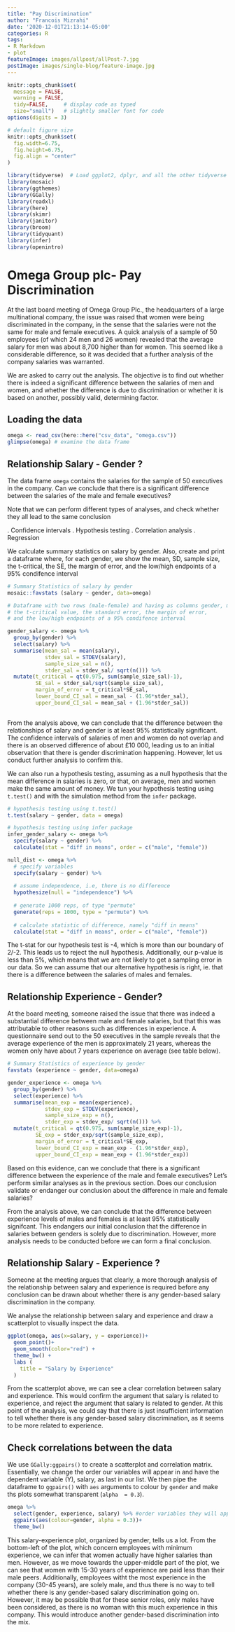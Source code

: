 ```yaml
---
title: "Pay Discrimination"
author: "Francois Mizrahi"
date: '2020-12-01T21:13:14-05:00'
categories: R
tags:
- R Markdown
- plot
featureImage: images/allpost/allPost-7.jpg
postImage: images/single-blog/feature-image.jpg
---
```


```r
knitr::opts_chunk$set(
  message = FALSE, 
  warning = FALSE, 
  tidy=FALSE,     # display code as typed
  size="small")   # slightly smaller font for code
options(digits = 3)

# default figure size
knitr::opts_chunk$set(
  fig.width=6.75, 
  fig.height=6.75,
  fig.align = "center"
)
```


```r
library(tidyverse)  # Load ggplot2, dplyr, and all the other tidyverse packages
library(mosaic)
library(ggthemes)
library(GGally)
library(readxl)
library(here)
library(skimr)
library(janitor)
library(broom)
library(tidyquant)
library(infer)
library(openintro)
```

# Omega Group plc- Pay Discrimination


At the last board meeting of Omega Group Plc., the headquarters of a large multinational company, the issue was raised that women were being discriminated in the company, in the sense that the salaries were not the same for male and female executives. A quick analysis of a sample of 50 employees (of which 24 men and 26 women) revealed that the average salary for men was about 8,700 higher than for women. This seemed like a considerable difference, so it was decided that a further analysis of the company salaries was warranted. 

We are asked to carry out the analysis. The objective is to find out whether there is indeed a significant difference between the salaries of men and women, and whether the difference is due to discrimination or whether it is based on another, possibly valid, determining factor. 

## Loading the data


```r
omega <- read_csv(here::here("csv_data", "omega.csv"))
glimpse(omega) # examine the data frame
```

## Relationship Salary - Gender ?

The data frame `omega`  contains the salaries for the sample of 50 executives in the company. Can we conclude that there is a significant difference between the salaries of the male and female executives?

Note that we can perform different types of analyses, and check whether they all lead to the same conclusion 

.	Confidence intervals
.	Hypothesis testing
.	Correlation analysis
.	Regression

We calculate summary statistics on salary by gender. Also, create and print a dataframe where, for each gender, we show the mean, SD, sample size, the t-critical, the SE, the margin of error, and the low/high endpoints of a 95% condifence interval

```r
# Summary Statistics of salary by gender
mosaic::favstats (salary ~ gender, data=omega)

# Dataframe with two rows (male-female) and having as columns gender, mean, SD, sample size, 
# the t-critical value, the standard error, the margin of error, 
# and the low/high endpoints of a 95% condifence interval

gender_salary <- omega %>%
  group_by(gender) %>%
  select(salary) %>%
  summarise(mean_sal = mean(salary),
            stdev_sal = STDEV(salary),
            sample_size_sal = n(),
            stder_sal = stdev_sal/ sqrt(n())) %>%
  mutate(t_critical = qt(0.975, sum(sample_size_sal)-1),
         SE_sal = stder_sal/sqrt(sample_size_sal),
         margin_of_error = t_critical*SE_sal,
         lower_bound_CI_sal = mean_sal - (1.96*stder_sal),
         upper_bound_CI_sal = mean_sal + (1.96*stder_sal))
  
```


From the analysis above, we can conclude that the difference between the relationships of salary and gender is at least 95% statistically significant. The confidence intervals of salaries of men and women do not overlap and there is an observed difference of about £10 000, leading us to an initial observation that there is gender discrimination happening. However, let us conduct further analysis to confirm this.


We can also run a hypothesis testing, assuming as a null hypothesis that the mean difference in salaries is zero, or that, on average, men and women make the same amount of money. We tun your hypothesis testing using `t.test()` and with the simulation method from the `infer` package.

```r
# hypothesis testing using t.test() 
t.test(salary ~ gender, data = omega)

# hypothesis testing using infer package
infer_gender_salary <- omega %>%
  specify(salary ~ gender) %>%
  calculate(stat = "diff in means", order = c("male", "female"))

null_dist <- omega %>%
  # specify variables
  specify(salary ~ gender) %>%
  
  # assume independence, i.e, there is no difference
  hypothesize(null = "independence") %>%
  
  # generate 1000 reps, of type "permute"
  generate(reps = 1000, type = "permute") %>%
  
  # calculate statistic of difference, namely "diff in means"
  calculate(stat = "diff in means", order = c("male", "female"))

```


The t-stat for our hypothesis test is -4, which is more than our boundary of 2/-2. This leads us to reject the null hypothesis. Additionally, our p-value is less than 5%, which means that we are not likely to get a sampling error in our data. So we can assume that our alternative hypothesis is right, ie. that there is a difference between the salaries of males and females.

## Relationship Experience - Gender?

At the board meeting, someone raised the issue that there was indeed a substantial difference between male and female salaries, but that this was attributable to other reasons such as differences in experience. A questionnaire send out to the 50 executives in the sample reveals that the average experience of the men is approximately 21 years, whereas the women only have about 7 years experience on average (see table below).

```r
# Summary Statistics of experience by gender
favstats (experience ~ gender, data=omega)

gender_experience <- omega %>%
  group_by(gender) %>%
  select(experience) %>%
  summarise(mean_exp = mean(experience),
            stdev_exp = STDEV(experience),
            sample_size_exp = n(),
            stder_exp = stdev_exp/ sqrt(n())) %>%
  mutate(t_critical = qt(0.975, sum(sample_size_exp)-1),
         SE_exp = stder_exp/sqrt(sample_size_exp),
         margin_of_error = t_critical*SE_exp,
         lower_bound_CI_exp = mean_exp - (1.96*stder_exp),
         upper_bound_CI_exp = mean_exp + (1.96*stder_exp))
```

Based on this evidence, can we conclude that there is a significant difference between the experience of the male and female executives? Let's perform similar analyses as in the previous section. Does our conclusion validate or endanger our conclusion about the difference in male and female salaries?  

From the analysis above, we can conclude that the difference between experience levels of males and females is at least 95% statistically signifcant. This endangers our initial conclusion that the difference in salaries between genders is solely due to discrimination. However, more analysis needs to be conducted before we can form a final conclusion. 

## Relationship Salary - Experience ?

Someone at the meeting argues that clearly, a more thorough analysis of the relationship between salary and experience is required before any conclusion can be drawn about whether there is any gender-based salary discrimination in the company.

We analyse the relationship between salary and experience and draw a scatterplot to visually inspect the data.


```r

ggplot(omega, aes(x=salary, y = experience))+
  geom_point()+
  geom_smooth(color="red") +
  theme_bw() +
  labs (
    title = "Salary by Experience"
  )
```

From the scatterplot above, we can see a clear correlation between salary and experience. This would confirm the argument that salary is related to experience, and reject the argument that salary is related to gender. At this point of the analysis, we could say that there is just insufficient information to tell whether there is any gender-based salary discrimination, as it seems to be more related to experience. 

## Check correlations between the data

We use `GGally:ggpairs()` to create a scatterplot and correlation matrix. Essentially, we change the order our variables will appear in and have the dependent variable (Y), salary, as last in our list. We then pipe the dataframe to `ggpairs()` with `aes` arguments to colour by `gender` and make ths plots somewhat transparent (`alpha  = 0.3`).

```r
omega %>% 
  select(gender, experience, salary) %>% #order variables they will appear in ggpairs()
  ggpairs(aes(colour=gender, alpha = 0.3))+
  theme_bw()
```


This salary-experience plot, organized by gender, tells us a lot. From the bottom-left of the plot, which concern employees with minimum experience, we can infer that women actually have higher salaries than men. However, as we move towards the upper-middle part of the plot, we can see that women with 15-30 years of experience are paid less than their male peers. Additionally, employees witht the most experience in the company (30-45 years), are solely male, and thus there is no way to tell whether there is any gender-based salary discrimination going on. However, it may be possible that for these senior roles, only males have been considered, as there is no woman with this much experience in this company. This would introduce another gender-based discrimination into the mix.